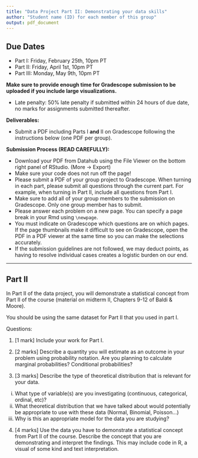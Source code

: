 ```yaml
---
title: "Data Project Part II: Demonstrating your data skills"
author: "Student name (ID) for each member of this group"
output: pdf_document
---
```


## Due Dates
- Part I: Friday, February 25th, 10pm PT 
- Part II: Friday, April 1st, 10pm PT
- Part III: Monday, May 9th, 10pm PT

**Make sure to provide enough time for Gradescope submission to be uploaded if you include large visualizations.**

* Late penalty: 50% late penalty if submitted within 24 hours of due date, no 
marks for assignments submitted thereafter.

**Deliverables:**

* Submit a PDF including Parts I **and** II on Gradescope following the instructions below (one PDF per group).

**Submission Process (READ CAREFULLY):**

* Download your PDF from Datahub using the File Viewer on the bottom right panel of RStudio. (More -> Export) 
* Make sure your code does not run off the page!
* Please submit a PDF of your group project to Gradescope. When turning in each part, please submit all questions through the current part. For example, when turning in Part II, include all questions from Part I.
* Make sure to add all of your group members to the submission on Gradescope. Only one group member has to submit.
* Please answer each problem on a new page. You can specify a page break in  your Rmd using `\newpage`.
* You must indicate on Gradescope which questions are on which pages. If the page thumbnails make it difficult to see on Gradescope, open the PDF in a PDF viewer at the same time so you can make the selections accurately.
* If the submission guidelines are not followed, we may deduct points, as having to resolve individual cases creates a logistic burden on our end.

---------------------------------------------------------------------------

## Part II

In Part II of the data project, you will demonstrate a statistical concept from Part II of the course (material on midterm II, Chapters 9-12 of Baldi & Moore).

You should be using the same dataset for Part II that you used in part I.

\newpage

Questions: 

1. [1 mark] Include your work for Part I. 

2. [2 marks] Describe a quantity you will estimate as an outcome in your problem using probability notation. Are you planning to calculate marginal probabilities?  Conditional probabilities?

3. [3 marks] Describe the type of theoretical distribution that is relevant for your data.
  i) What type of variable(s) are you investigating (continuous, categorical, ordinal, etc)?  
  ii) What theoretical distribution that we have talked about would potentially be appropriate to use with these data (Normal, Binomial, Poisson...) 
  iii) Why is this an appropriate model for the data you are studying?

4. [4 marks] Use the data you have to demonstrate a statistical concept from Part II of the course. Describe the concept that you are demonstrating and interpret the findings. This may include code in R, a visual of some kind and text interpretation.  


